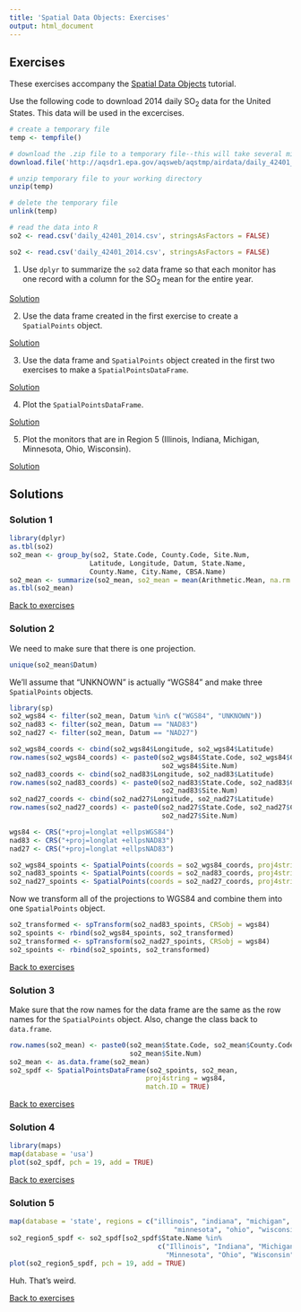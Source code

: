 ```yaml
---
title: 'Spatial Data Objects: Exercises'
output: html_document
---
```


## Exercises {#ex}

These exercises accompany the [Spatial Data Objects](http://rpubs.com/NateByers/functionsApply) tutorial. 

Use the following code to download 2014 daily SO~2~ data for the United States. This data will be used
in the excercises.

```r
# create a temporary file
temp <- tempfile()

# download the .zip file to a temporary file--this will take several minutes
download.file('http://aqsdr1.epa.gov/aqsweb/aqstmp/airdata/daily_42401_2014.zip', temp)

# unzip temporary file to your working directory
unzip(temp)

# delete the temporary file
unlink(temp)

# read the data into R
so2 <- read.csv('daily_42401_2014.csv', stringsAsFactors = FALSE)
```

```r
so2 <- read.csv('daily_42401_2014.csv', stringsAsFactors = FALSE)
```

1. Use `dplyr` to summarize the `so2` data frame so that each monitor has
one record with a column for the SO~2~ mean for the entire year. 

[Solution](#ex1)

2. Use the data frame created in the first exercise to create a 
`SpatialPoints` object.

[Solution](#ex2)

3. Use the data frame and `SpatialPoints` object created in the 
first two exercises to make a `SpatialPointsDataFrame`.

[Solution](#ex3)

4. Plot the `SpatialPointsDataFrame`.

[Solution](#ex4)

5. Plot the monitors that are in Region 5 (Illinois, Indiana, Michigan,
Minnesota, Ohio, Wisconsin).

[Solution](#ex5)

## Solutions

### Solution 1{#ex1}


```r
library(dplyr)
as.tbl(so2)
so2_mean <- group_by(so2, State.Code, County.Code, Site.Num, 
                    Latitude, Longitude, Datum, State.Name, 
                    County.Name, City.Name, CBSA.Name)
so2_mean <- summarize(so2_mean, so2_mean = mean(Arithmetic.Mean, na.rm = TRUE))
as.tbl(so2_mean)
```


[Back to exercises](#ex)

### Solution 2 {#ex2}

We need to make sure that there is one projection. 
```r
unique(so2_mean$Datum)
```

We'll assume that "UNKNOWN" is actually "WGS84" and make three `SpatialPoints`
objects.

```r
library(sp)
so2_wgs84 <- filter(so2_mean, Datum %in% c("WGS84", "UNKNOWN"))
so2_nad83 <- filter(so2_mean, Datum == "NAD83")
so2_nad27 <- filter(so2_mean, Datum == "NAD27")

so2_wgs84_coords <- cbind(so2_wgs84$Longitude, so2_wgs84$Latitude)
row.names(so2_wgs84_coords) <- paste0(so2_wgs84$State.Code, so2_wgs84$County.Code,
                                      so2_wgs84$Site.Num)
so2_nad83_coords <- cbind(so2_nad83$Longitude, so2_nad83$Latitude)
row.names(so2_nad83_coords) <- paste0(so2_nad83$State.Code, so2_nad83$County.Code,
                                      so2_nad83$Site.Num)
so2_nad27_coords <- cbind(so2_nad27$Longitude, so2_nad27$Latitude)
row.names(so2_nad27_coords) <- paste0(so2_nad27$State.Code, so2_nad27$County.Code,
                                      so2_nad27$Site.Num)

wgs84 <- CRS("+proj=longlat +ellpsWGS84")
nad83 <- CRS("+proj=longlat +ellpsNAD83")
nad27 <- CRS("+proj=longlat +ellpsNAD83")

so2_wgs84_spoints <- SpatialPoints(coords = so2_wgs84_coords, proj4string = wgs84)
so2_nad83_spoints <- SpatialPoints(coords = so2_nad83_coords, proj4string = nad83)
so2_nad27_spoints <- SpatialPoints(coords = so2_nad27_coords, proj4string = nad27)
```

Now we transform all of the projections to WGS84 and combine them into
one `SpatialPoints` object.

```r
so2_transformed <- spTransform(so2_nad83_spoints, CRSobj = wgs84)
so2_spoints <- rbind(so2_wgs84_spoints, so2_transformed)
so2_transformed <- spTransform(so2_nad27_spoints, CRSobj = wgs84)
so2_spoints <- rbind(so2_spoints, so2_transformed)
```

[Back to exercises](#ex)

### Solution 3 {#ex3}

Make sure that the row names for the data frame are the same as the
row names for the `SpatialPoints` object. Also, change the class
back to `data.frame`.

```r
row.names(so2_mean) <- paste0(so2_mean$State.Code, so2_mean$County.Code,
                              so2_mean$Site.Num)
so2_mean <- as.data.frame(so2_mean)
so2_spdf <- SpatialPointsDataFrame(so2_spoints, so2_mean, 
                                  proj4string = wgs84,
                                  match.ID = TRUE)
```

[Back to exercises](#ex)

### Solution 4 {#ex4}

```r
library(maps)
map(database = 'usa')
plot(so2_spdf, pch = 19, add = TRUE)
```

[Back to exercises](#ex)

### Solution 5 {#ex5}

```r
map(database = 'state', regions = c("illinois", "indiana", "michigan",
                                         "minnesota", "ohio", "wisconsin"))
so2_region5_spdf <- so2_spdf[so2_spdf$State.Name %in%
                                     c("Illinois", "Indiana", "Michigan",
                                       "Minnesota", "Ohio", "Wisconsin"), ]
plot(so2_region5_spdf, pch = 19, add = TRUE)
```
Huh. That's weird.

[Back to exercises](#ex)